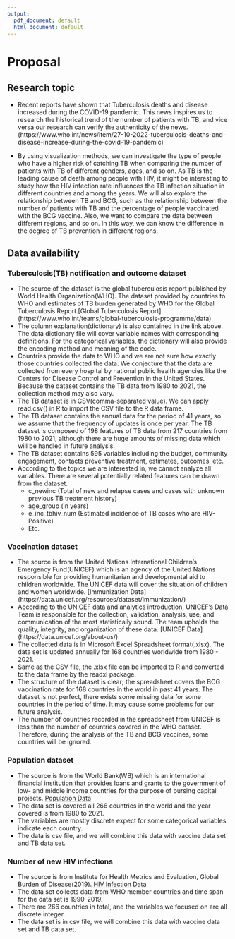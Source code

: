 ```yaml
---
output:
  pdf_document: default
  html_document: default
---
```

# Proposal
## Research topic
* Recent reports have shown that Tuberculosis deaths and disease increased during the COVID-19 pandemic. This news inspires us to research the historical trend of the number of patients with TB, and vice versa our research can verify the authenticity of the news.
(https://www.who.int/news/item/27-10-2022-tuberculosis-deaths-and-disease-increase-during-the-covid-19-pandemic)
 
* By using visualization methods, we can investigate the type of people who have a higher risk of catching TB when comparing the number of patients with TB of different genders, ages, and so on. As TB is the leading cause of death among people with HIV, it might be interesting to study how the HIV infection rate influences the TB infection situation in different countries and among the years. We will also explore the relationship between TB and BCG, such as the relationship between the number of patients with TB and the percentage of people vaccinated with the BCG vaccine. Also, we want to compare the data between different regions, and so on. In this way, we can know the difference in the degree of TB prevention in different regions. 
 
## Data availability
### Tuberculosis(TB) notification and outcome dataset
   * The source of the dataset is the global tuberculosis report published by World Health Organization(WHO). The dataset provided by countries to WHO and estimates of TB burden generated by WHO for the Global Tuberculosis Report.[Global Tuberculosis Report] (https://www.who.int/teams/global-tuberculosis-programme/data)
   * The column explanation(dictionary) is also contained in the link above. The data dictionary file will cover variable names with corresponding definitions. For the categorical variables, the dictionary will also provide the encoding method and meaning of the code.
   * Countries provide the data to WHO and we are not sure how exactly those countries collected the data. We conjecture that the data are collected from every hospital by national public health agencies like the Centers for Disease Control and Prevention in the United States. Because the dataset contains the TB data from 1980 to 2021, the collection method may also vary.
   * The TB dataset is in CSV(comma-separated value). We can apply read.csv() in R to import the CSV file to the R data frame.
   * The TB dataset contains the annual data for the period of 41 years, so we assume that the frequency of updates is once per year. The TB dataset is composed of 198 features of TB data from 217 countries from 1980 to 2021, although there are huge amounts of missing data which will be handled in future analysis. 
   * The TB dataset contains 595 variables including the budget, community engagement, contacts preventive treatment, estimates, outcomes, etc.
   * According to the topics we are interested in, we cannot analyze all variables. There are several potentially related features can be drawn from the dataset. 
     * c_newinc (Total of new and relapse cases and cases with unknown previous TB treatment history)
     * age_group (in years)
     * e_inc_tbhiv_num (Estimated incidence of TB cases who are HIV-Positive)
     * Etc.
 
### Vaccination dataset
   * The source is from the United Nations International Children’s Emergency Fund(UNICEF) which is an agency of the United Nations responsible for providing humanitarian and developmental aid to children worldwide. The UNICEF data will cover the situation of children and women worldwide. [Immunization Data] (https://data.unicef.org/resources/dataset/immunization/)
   * According to the UNICEF data and analytics introduction, UNICEF’s Data Team is responsible for the collection, validation, analysis, use, and communication of the most statistically sound. The team upholds the quality, integrity, and organization of these data. [UNICEF Data] (https://data.unicef.org/about-us/) 
   * The collected data is in Microsoft Excel Spreadsheet format(.xlsx). The data set is updated annually for 168 countries worldwide from 1980 - 2021.
   * Same as the CSV file, the .xlsx file can be imported to R and converted to the data frame by the readxl package.
   * The structure of the dataset is clear; the spreadsheet covers the BCG vaccination rate for 168 countries in the world in past 41 years. The dataset is not perfect, there exists some missing data for some countries in the period of time. It may cause some problems for our future analysis.
   * The number of countries recorded in the spreadsheet from UNICEF is less than the number of countries covered in the WHO dataset. Therefore, during the analysis of the TB and BCG vaccines, some countries will be ignored.
 
### Population dataset
  * The source is from the World Bank(WB) which is an international financial institution that provides loans and grants to the government of low- and middle income countries for the purpose of pursing capital projects. [Population Data](https://data.worldbank.org/indicator/SP.POP.TOTL?end=1989&start=1960)
  * The data set is covered all 266 countries in the world and the year covered is from 1980 to 2021.
  * The variables are mostly discrete expect for some categorical variables indicate each country.
  * The data is csv file, and we will combine this data with vaccine data set and TB data set.

### Number of new HIV infections
  * The source is from Institute for Health Metrics and Evaluation, Global Burden of Disease(2019). [HIV Infection Data](http://ghdx.healthdata.org/gbd-results-tool)
  * The data set collects data from WHO member countries and time span for the data set is 1990-2019.
  * There are 266 countries in total, and the variables we focused on are all discrete integer.
  * The data set is in csv file, we will combine this data with vaccine data set and TB data set.


